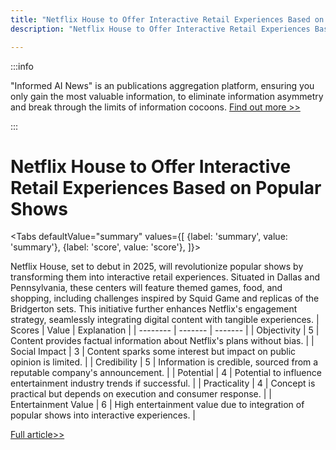 ```yaml
---
title: "Netflix House to Offer Interactive Retail Experiences Based on Popular Shows"
description: "Netflix House to Offer Interactive Retail Experiences Based on Popular Shows"

---
```



:::info

"Informed AI News" is an publications aggregation platform, ensuring you only gain the most valuable information, to eliminate information asymmetry and break through the limits of information cocoons.  [Find out more >>](/)

:::

# Netflix House to Offer Interactive Retail Experiences Based on Popular Shows


<Tabs
	defaultValue="summary"
	values={[
	{label: 'summary', value: 'summary'},
	{label: 'score', value: 'score'},
]}>
<TabItem value="summary">


Netflix House, set to debut in 2025, will revolutionize popular shows by transforming them into interactive retail experiences. Situated in Dallas and Pennsylvania, these centers will feature themed games, food, and shopping, including challenges inspired by Squid Game and replicas of the Bridgerton sets. This initiative further enhances Netflix's engagement strategy, seamlessly integrating digital content with tangible experiences.
</TabItem>
<TabItem value="score">
	| Scores     | Value   | Explanation |
	| -------- | ------- | ------- |
	| Objectivity  | 5    | Content provides factual information about Netflix's plans without bias.    |
	| Social Impact | 3     | Content sparks some interest but impact on public opinion is limited.    |
	| Credibility    | 5    | Information is credible, sourced from a reputable company's announcement.    |
	| Potential    | 4    | Potential to influence entertainment industry trends if successful.    |
	| Practicality    | 4    | Concept is practical but depends on execution and consumer response.    |
	| Entertainment Value    | 6    | High entertainment value due to integration of popular shows into interactive experiences.    |
</TabItem>
</Tabs>

[Full article>>](https://www.cnet.com/tech/services-and-software/want-to-play-squid-game-new-netflix-house-locations-let-you-do-just-that/#ftag=CAD590a51e)
